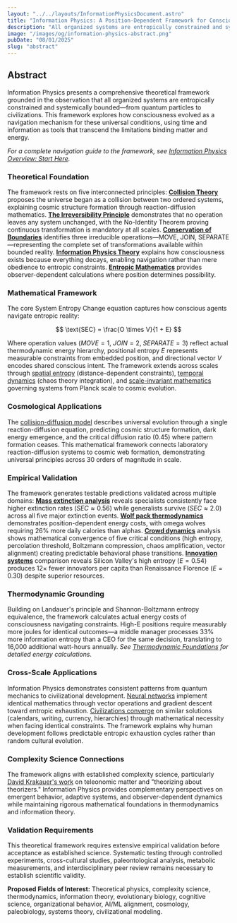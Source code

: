 ```yaml
---
layout: "../../layouts/InformationPhysicsDocument.astro"
title: "Information Physics: A Position-Dependent Framework for Conscious System Dynamics"
description: "All organized systems are entropically constrained and systemically bounded. This abstract presents Information Physics—a complete theoretical framework for how consciousness navigates these universal conditions using time and information, including mathematical foundations and cross-domain applications."
image: "/images/og/information-physics-abstract.png"
pubDate: "08/01/2025"
slug: "abstract"
---
```


## Abstract

Information Physics presents a comprehensive theoretical framework grounded in the observation that all organized systems are entropically constrained and systemically bounded—from quantum particles to civilizations. This framework explores how consciousness evolved as a navigation mechanism for these universal conditions, using time and information as tools that transcend the limitations binding matter and energy.

*For a complete navigation guide to the framework, see [Information Physics Overview: Start Here](/information-physics/start-here).*

### Theoretical Foundation

The framework rests on five interconnected principles: **[Collision Theory](/information-physics/collision-theory)** proposes the universe began as a collision between two ordered systems, explaining cosmic structure formation through reaction-diffusion mathematics. **[The Irreversibility Principle](/information-physics/irreversibility-principle)** demonstrates that no operation leaves any system unchanged, with the No-Identity Theorem proving continuous transformation is mandatory at all scales. **[Conservation of Boundaries](/information-physics/conservation-of-boundaries)** identifies three irreducible operations—MOVE, JOIN, SEPARATE—representing the complete set of transformations available within bounded reality. **[Information Physics Theory](/information-physics/theory)** explains how consciousness exists because everything decays, enabling navigation rather than mere obedience to entropic constraints. **[Entropic Mathematics](/information-physics/entropic-mathematics)** provides observer-dependent calculations where position determines possibility.

### Mathematical Framework

The core System Entropy Change equation captures how conscious agents navigate entropic reality:

$$
\text{SEC} = \frac{O \times V}{1 + E}
$$

Where operation values ($MOVE=1$, $JOIN=2$, $SEPARATE=3$) reflect actual thermodynamic energy hierarchy, positional entropy $E$ represents measurable constraints from embedded position, and directional vector $V$ encodes shared conscious intent. The framework extends across scales through [spatial entropy](/information-physics/entropic-mathematics/spatial-extension) (distance-dependent constraints), [temporal dynamics](/information-physics/entropic-mathematics/temporal-extension) (chaos theory integration), and [scale-invariant mathematics](/information-physics/entropic-mathematics/scale-invariant-extension) governing systems from Planck scale to cosmic evolution.

### Cosmological Applications

The [collision-diffusion model](/information-physics/collision-diffusion-model) describes universal evolution through a single reaction-diffusion equation, predicting cosmic structure formation, dark energy emergence, and the critical diffusion ratio (0.45) where pattern formation ceases. This mathematical framework connects laboratory reaction-diffusion systems to cosmic web formation, demonstrating universal principles across 30 orders of magnitude in scale.

### Empirical Validation

The framework generates testable predictions validated across multiple domains: **[Mass extinction analysis](/information-physics/survival-trends-in-mass-extinction-events)** reveals specialists consistently face higher extinction rates $(SEC \approx 0.56)$ while generalists survive $(SEC \approx 2.0)$ across all five major extinction events. **[Wolf pack thermodynamics](/information-physics/wolf-pack-thermodynamics)** demonstrates position-dependent energy costs, with omega wolves requiring 26% more daily calories than alphas. **[Crowd dynamics](/information-physics/mathematical-analysis-of-crowd-dynamics)** analysis shows mathematical convergence of five critical conditions (high entropy, percolation threshold, Boltzmann compression, chaos amplification, vector alignment) creating predictable behavioral phase transitions. **[Innovation systems](/information-physics/the-innovation-entropy-crisis)** comparison reveals Silicon Valley's high entropy $(E = 0.54)$ produces 12× fewer innovators per capita than Renaissance Florence $(E = 0.30)$ despite superior resources.

### Thermodynamic Grounding

Building on Landauer's principle and Shannon-Boltzmann entropy equivalence, the framework calculates actual energy costs of consciousness navigating constraints. High-E positions require measurably more joules for identical outcomes—a middle manager processes 33% more information entropy than a CEO for the same decision, translating to 16,000 additional watt-hours annually. *See [Thermodynamic Foundations](/information-physics/thermodynamic-foundations#calculating-actual-thermodynamic-costs) for detailed energy calculations.*

### Cross-Scale Applications

Information Physics demonstrates consistent patterns from quantum mechanics to civilizational development. [Neural networks](/information-physics/in-science#artificial-neural-networks-and-information-physics) implement identical mathematics through vector operations and gradient descent toward entropic exhaustion. [Civilizations converge](/information-physics/throughout-history#why-all-civilizations-develop-identical-solutions) on similar solutions (calendars, writing, currency, hierarchies) through mathematical necessity when facing identical constraints. The framework explains why human development follows predictable entropic exhaustion cycles rather than random cultural evolution.

### Complexity Science Connections

The framework aligns with established complexity science, particularly [David Krakauer's work](/information-physics/in-science#similarities-in-complexity-science) on teleonomic matter and "theorizing about theorizers." Information Physics provides complementary perspectives on emergent behavior, adaptive systems, and observer-dependent dynamics while maintaining rigorous mathematical foundations in thermodynamics and information theory.

### Validation Requirements

This theoretical framework requires extensive empirical validation before acceptance as established science. Systematic testing through controlled experiments, cross-cultural studies, paleontological analysis, metabolic measurements, and interdisciplinary peer review remains necessary to establish scientific validity.

**Proposed Fields of Interest:** Theoretical physics, complexity science, thermodynamics, information theory, evolutionary biology, cognitive science, organizational behavior, AI/ML alignment, cosmology, paleobiology, systems theory, civilizational modeling.
